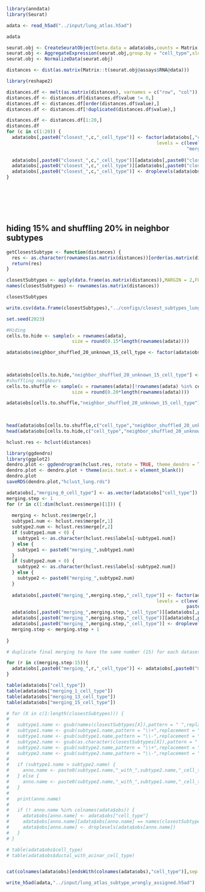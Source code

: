 ```r
library(anndata)
library(Seurat)
```
```r
adata <- read_h5ad("../input/lung_atlas.h5ad")

adata
```

```r
seurat.obj <- CreateSeuratObject(meta.data = adata$obs,counts = Matrix::t(adata$layers['counts']))
seurat.obj <- AggregateExpression(seurat.obj,group.by = "cell_type",slot = "counts",return.seurat = T)
seurat.obj <- NormalizeData(seurat.obj)

distances <- dist(as.matrix(Matrix::t(seurat.obj@assays$RNA@data)))

library(reshape2)

distances.df <- melt(as.matrix(distances), varnames = c("row", "col"))
distances.df <- distances.df[distances.df$value != 0,]
distances.df <- distances.df[order(distances.df$value),]
distances.df <- distances.df[!duplicated(distances.df$value),]

distances.df <- distances.df[1:20,]
distances.df
for (c in c(1:20)) {
  adata$obs[,paste0("closest_",c,"_cell_type")] <- factor(adata$obs[,"cell_type"],
                                                       levels = c(levels(adata$obs[,"cell_type"]),
                                                                  "merged_type"))
  
  adata$obs[,paste0("closest_",c,"_cell_type")][adata$obs[,paste0("closest_",c,"_cell_type")] == as.character(distances.df[c,"row"])] <- "merged_type"
  adata$obs[,paste0("closest_",c,"_cell_type")][adata$obs[,paste0("closest_",c,"_cell_type")] == as.character(distances.df[c,"col"])] <- "merged_type"
  adata$obs[,paste0("closest_",c,"_cell_type")] <- droplevels(adata$obs[,paste0("closest_",c,"_cell_type")] )
}








```

## hiding 15% and shuffling 20% in neighbor subtypes

```r
getClosestSubtype <- function(distances) {
  res <- as.character(rownames(as.matrix(distances))[order(as.matrix(distances)[,1])[2]])
  return(res)
}

closestSubtypes <- apply(data.frame(as.matrix(distances)),MARGIN = 2,FUN = getClosestSubtype)
names(closestSubtypes) <- rownames(as.matrix(distances))

closestSubtypes

write.csv(data.frame(closestSubtypes),"../configs/closest_subtypes_lung.csv")


```


```r

set.seed(2023)

#Hiding 
cells.to.hide <- sample(x = rownames(adata),
                        size = round(0.15*length(rownames(adata))))

adata$obs$neighbor_shuffled_20_unknown_15_cell_type <- factor(adata$obs[,"cell_type"],
                                                                              levels = c(levels(adata$obs[,"cell_type"]),
                                                                                         "unknown"))

adata$obs[cells.to.hide,"neighbor_shuffled_20_unknown_15_cell_type"] <- "unknown"
#shuffling neighbors
cells.to.shuffle <- sample(x = rownames(adata)[!rownames(adata) %in% cells.to.hide],
                        size = round(0.20*length(rownames(adata))))

adata$obs[cells.to.shuffle,"neighbor_shuffled_20_unknown_15_cell_type"] <- plyr::mapvalues(x = adata$obs[cells.to.shuffle,"neighbor_shuffled_20_unknown_15_cell_type"],
                                                                                             from = names(closestSubtypes),
                                                                                             to = closestSubtypes)

head(adata$obs[cells.to.shuffle,c("cell_type","neighbor_shuffled_20_unknown_15_cell_type")],n=10)
head(adata$obs[cells.to.hide,c("cell_type","neighbor_shuffled_20_unknown_15_cell_type")],n=10)

hclust.res <- hclust(distances)

library(ggdendro)
library(ggplot2)
dendro.plot <- ggdendrogram(hclust.res, rotate = TRUE, theme_dendro = T) 
dendro.plot <- dendro.plot + theme(axis.text.x = element_blank())
dendro.plot
saveRDS(dendro.plot,"hclust_lung.rds")

adata$obs[,"merging_0_cell_type"] <- as.vector(adata$obs["cell_type"]) 
merging.step <- 1
for (r in c(1:dim(hclust.res$merge)[1])) {
  
  merging <- hclust.res$merge[r,]
  subtype1.num <- hclust.res$merge[r,1]
  subtype2.num <- hclust.res$merge[r,2]
  if (subtype1.num < 0) {
    subtype1 <- as.character(hclust.res$labels[-subtype1.num])
  } else {
    subtype1 <- paste0("merging_",subtype1.num)
  }
  if (subtype2.num < 0) {
    subtype2 <- as.character(hclust.res$labels[-subtype2.num])
  } else {
    subtype2 <- paste0("merging_",subtype2.num)
  }
  
  adata$obs[,paste0("merging_",merging.step,"_cell_type")] <- factor(adata$obs[,paste0("merging_",merging.step-1,"_cell_type")],
                                                       levels = c(levels(adata$obs[,paste0("merging_",merging.step-1,"_cell_type")]),
                                                                  paste0("merging_",merging.step)))
  adata$obs[,paste0("merging_",merging.step,"_cell_type")][adata$obs[,paste0("merging_",merging.step-1,"_cell_type")] == subtype1] <- paste0("merging_",merging.step)
  adata$obs[,paste0("merging_",merging.step,"_cell_type")][adata$obs[,paste0("merging_",merging.step-1,"_cell_type")] == subtype2] <- paste0("merging_",merging.step)
  adata$obs[,paste0("merging_",merging.step,"_cell_type")] <- droplevels(adata$obs[,paste0("merging_",merging.step,"_cell_type")])
  merging.step <- merging.step + 1
  
}

# duplicate final merging to have the same number (15) for each dataset in the workflow

for (r in c(merging.step:15)){
  adata$obs[,paste0("merging_",r,"_cell_type")] <- adata$obs[,paste0("merging_",merging.step-1,"_cell_type")]
}

table(adata$obs["cell_type"])
table(adata$obs["merging_1_cell_type"])
table(adata$obs["merging_13_cell_type"])
table(adata$obs["merging_15_cell_type"])

```


```r
# for (X in c(1:length(closestSubtypes))) {
#   
#   subtype1.name <- gsub(names(closestSubtypes[X]),pattern = " ",replacement = "_")
#   subtype1.name <- gsub(subtype1.name,pattern = "\\+",replacement = "pos")
#   subtype1.name <- gsub(subtype1.name,pattern = "\\-",replacement = "_")
#   subtype2.name <- gsub(as.character(closestSubtypes[X]),pattern = " ",replacement = "_")
#   subtype2.name <- gsub(subtype2.name,pattern = "\\+",replacement = "pos")
#   subtype2.name <- gsub(subtype2.name,pattern = "\\-",replacement = "_")
#   
#   if (subtype1.name > subtype2.name) {
#     anno.name <- paste0(subtype1.name,"_with_",subtype2.name,"_cell_type")
#   } else { 
#     anno.name <- paste0(subtype2.name,"_with_",subtype1.name,"_cell_type")
#   } 
#   
#   print(anno.name)
#   
#   if (! anno.name %in% colnames(adata$obs)) {
#     adata$obs[anno.name] <- adata$obs["cell_type"]
#     adata$obs[anno.name][adata$obs[anno.name] == names(closestSubtypes[X])] <- closestSubtypes[X]
#     adata$obs[anno.name] <- droplevels(adata$obs[anno.name])
#   }
# }

# table(adata$obs$cell_type)
# table(adata$obs$ductal_with_acinar_cell_type)

```

```r


```
```r
cat(colnames(adata$obs)[endsWith(colnames(adata$obs),"cell_type")],sep = "\n  - ")
```
```r
write_h5ad(adata,"../input/lung_atlas_subtype_wrongly_assigned.h5ad")
```

